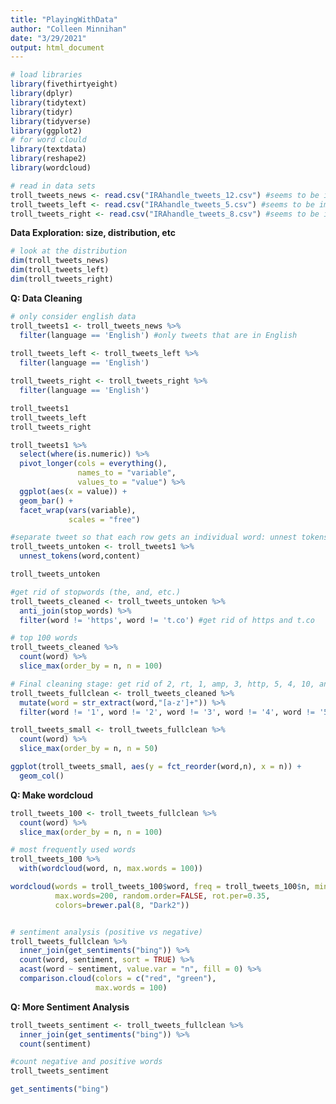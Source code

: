 ```yaml
---
title: "PlayingWithData"
author: "Colleen Minnihan"
date: "3/29/2021"
output: html_document
---
```


```r
# load libraries 
library(fivethirtyeight)
library(dplyr)
library(tidytext)
library(tidyr)
library(tidyverse)
library(ggplot2)
# for word clould
library(textdata)
library(reshape2)
library(wordcloud)
```

```r
# read in data sets
troll_tweets_news <- read.csv("IRAhandle_tweets_12.csv") #seems to be imitating news sources
troll_tweets_left <- read.csv("IRAhandle_tweets_5.csv") #seems to be imitating liberals
troll_tweets_right <- read.csv("IRAhandle_tweets_8.csv") #seems to be imitating Trump supporter
```

**Data Exploration: size, distribution, etc**

```r
# look at the distribution
dim(troll_tweets_news)
dim(troll_tweets_left)
dim(troll_tweets_right)
```

**Q: Data Cleaning**

```r
# only consider english data 
troll_tweets1 <- troll_tweets_news %>%
  filter(language == 'English') #only tweets that are in English
  
troll_tweets_left <- troll_tweets_left %>%
  filter(language == 'English')

troll_tweets_right <- troll_tweets_right %>%
  filter(language == 'English')

troll_tweets1
troll_tweets_left
troll_tweets_right
```

```r
troll_tweets1 %>% 
  select(where(is.numeric)) %>% 
  pivot_longer(cols = everything(),
               names_to = "variable", 
               values_to = "value") %>% 
  ggplot(aes(x = value)) +
  geom_bar() +
  facet_wrap(vars(variable), 
             scales = "free")
```


```r
#separate tweet so that each row gets an individual word: unnest tokens
troll_tweets_untoken <- troll_tweets1 %>%
  unnest_tokens(word,content)

troll_tweets_untoken

#get rid of stopwords (the, and, etc.)
troll_tweets_cleaned <- troll_tweets_untoken %>%
  anti_join(stop_words) %>%
  filter(word != 'https', word != 't.co') #get rid of https and t.co

# top 100 words 
troll_tweets_cleaned %>%
  count(word) %>%
  slice_max(order_by = n, n = 100)
```

```r
# Final cleaning stage: get rid of 2, rt, 1, amp, 3, http, 5, 4, 10, and single letter words
troll_tweets_fullclean <- troll_tweets_cleaned %>%
  mutate(word = str_extract(word,"[a-z']+")) %>%
  filter(word != '1', word != '2', word != '3', word != '4', word != '5', word != '10', word != 'rt', word != 'amp', word != 'http', !(word %in% letters))
```

```r
troll_tweets_small <- troll_tweets_fullclean %>%
  count(word) %>%
  slice_max(order_by = n, n = 50)

ggplot(troll_tweets_small, aes(y = fct_reorder(word,n), x = n)) +
  geom_col()
```

**Q: Make wordcloud**
```r
troll_tweets_100 <- troll_tweets_fullclean %>%
  count(word) %>%
  slice_max(order_by = n, n = 100)

# most frequently used words
troll_tweets_100 %>%
  with(wordcloud(word, n, max.words = 100))

wordcloud(words = troll_tweets_100$word, freq = troll_tweets_100$n, min.freq = 1,
          max.words=200, random.order=FALSE, rot.per=0.35, 
          colors=brewer.pal(8, "Dark2"))


# sentiment analysis (positive vs negative)
troll_tweets_fullclean %>%
  inner_join(get_sentiments("bing")) %>%
  count(word, sentiment, sort = TRUE) %>%
  acast(word ~ sentiment, value.var = "n", fill = 0) %>%
  comparison.cloud(colors = c("red", "green"),
                   max.words = 100)

```

**Q: More Sentiment Analysis**

```r
troll_tweets_sentiment <- troll_tweets_fullclean %>%
  inner_join(get_sentiments("bing")) %>%
  count(sentiment)

#count negative and positive words
troll_tweets_sentiment

get_sentiments("bing")
```




